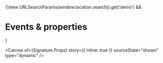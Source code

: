 
<Meta of={Signature} name="Events & properties" />

{!(new URLSearchParams(window.location.search)).get('demo') && <h1>Events & properties</h1>}

<Canvas
  of={Signature.Props}
  story={{ inline: true }}
  sourceState="shown"
  type="dynamic"
/>

<Controls of={Signature.Props} sort="requiredFirst" />
